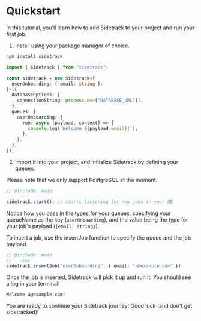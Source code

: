 
# Quickstart

In this tutorial, you'll learn how to add Sidetrack to your project and run your first job.

1. Install using your package manager of choice.

```bash filename="Terminal"
npm install sidetrack
```

```ts twoslash include main
import { Sidetrack } from "sidetrack";

const sidetrack = new Sidetrack<{
  userOnboarding: { email: string };
}>({
  databaseOptions: {
    connectionString: process.env["DATABASE_URL"]!,
  },
  queues: {
    userOnboarding: {
      run: async (payload, context) => {
        console.log(`Welcome ${payload.email}!`);
      },
    },
  },
});
```

2. Import it into your project, and initialize Sidetrack by defining your queues.

<Callout type="warning" emoji="⚠️">
  Please note that we only support PostgreSQL at the moment.
</Callout>

```ts twoslash
// @include: main

sidetrack.start(); // starts listening for new jobs in your DB
```

Notice how you pass in the types for your queues, specifying your queueName as the key (`userOnboarding`), and the value being the type for your job's payload (`{email: string}`).

To insert a job, use the insertJob function to specify the queue and the job payload.

```ts twoslash
// @include: main
// ---cut---
sidetrack.insertJob("userOnboarding", { email: "a@example.com" });
```

Once the job is inserted, Sidetrack will pick it up and run it. You should see a log in your terminal!

```console
Welcome a@example.com!
```

You are ready to continue your Sidetrack journey! Good luck (and don't get sidetracked)!
